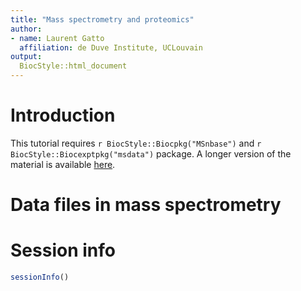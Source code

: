 ```yaml
---
title: "Mass spectrometry and proteomics"
author:
- name: Laurent Gatto
  affiliation: de Duve Institute, UCLouvain
output:
  BiocStyle::html_document
---
```


# Introduction

This tutorial requires `r BiocStyle::Biocpkg("MSnbase")` and 
`r BiocStyle::Biocexptpkg("msdata")` package. A longer version of the material is available 
[here](https://rawgit.com/lgatto/bioc-ms-prot/master/lab.html).


# Data files in mass spectrometry

# Session info {.unnumbered}

```r
sessionInfo()
```
